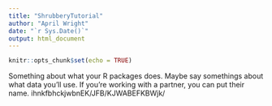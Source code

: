 ```yaml
---
title: "ShrubberyTutorial"
author: "April Wright"
date: "`r Sys.Date()`"
output: html_document
---
```


```r
knitr::opts_chunk$set(echo = TRUE)
```


Something about what your R packages does.
Maybe say somethings about what data you'll use.
If you're working with a partner, you can put their name.
ihnkfbhckjwbnEK/JFB/KJWABEFKBWjk/